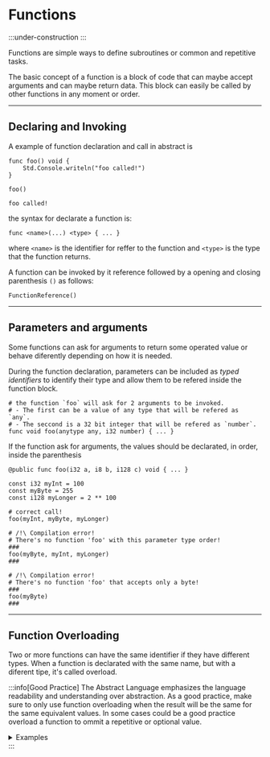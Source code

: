 # Functions

:::under-construction
:::

Functions are simple ways to define subroutines or common and repetitive tasks.

The basic concept of a function is a block of code that can maybe accept arguments and can maybe
return data.
This block can easily be called by other functions in any moment or order.

---
## Declaring and Invoking

A example of function declaration and call in abstract is
```abs
func foo() void {
	Std.Console.writeln("foo called!")
}

foo()
```
```text title="Console Output"
foo called!
```

the syntax for declarate a function is:
```abs
func <name>(...) <type> { ... }
```

where `<name>` is the identifier for reffer to the function and
`<type>` is the type that the function returns.

A function can be invoked by it reference followed by a opening and closing parenthesis `()` as follows:
```abs
FunctionReference()
```

---
## Parameters and arguments


Some functions can ask for arguments to return some operated value or behave diferently depending
on how it is needed.

During the function declaration, parameters can be included as *typed identifiers* to identify their
type and allow them to be refered inside the function block.

```abs
# the function `foo` will ask for 2 arguments to be invoked.
# - The first can be a value of any type that will be refered as `any`.
# - The seccond is a 32 bit integer that will be refered as `number`.
func void foo(anytype any, i32 number) { ... }
```


If the function ask for arguments, the values should be declarated, in order, inside the parenthesis
```abs
@public func foo(i32 a, i8 b, i128 c) void { ... }

const i32 myInt = 100
const myByte = 255
const i128 myLonger = 2 ** 100

# correct call!
foo(myInt, myByte, myLonger) 

# /!\ Compilation error!
# There's no function 'foo' with this parameter type order!
###
foo(myByte, myInt, myLonger)
###

# /!\ Compilation error!
# There's no function 'foo' that accepts only a byte!
###
foo(myByte)
###
```

---
## Function Overloading

Two or more functions can have the same identifier if they have different types.
When a function is declarated with the same name, but with a diferent tipe, it's called overload.

:::info[Good Practice]
The Abstract Language emphasizes the language readability and understanding over abstraction.
As a good practice, make sure to only use function overloading when the result will be the same
for the same equivalent values. In some cases could be a good practice overload a function to ommit
a repetitive or optional value.

<details>
<summary>Examples</summary>

```abs title="Good Practice"
# Different results are named diferently

func writeText(string value) void {
	Std.Console.writeln("My string is: " + value)
}
func writeText([]char value) void {
	Std.Console.writeln("My string is: " + string.join(value))
}
func writeNumber(i32 value) void {
	Std.Console.writeln("My number is: " + value)
}
```

```abs title="Bad Practice"
# Different results with the same name can result in a
# harder understanding of the code

func writeText(string value) void {
	Std.Console.writeln("My string is:" + value)
}
func writeText([]char value) void {
	Std.Console.writeln("My string is:" + string.join(value))
}
func writeText(i32 value) void {
	Std.Console.writeln("My number is:" + value)
}
```
</details>
:::
